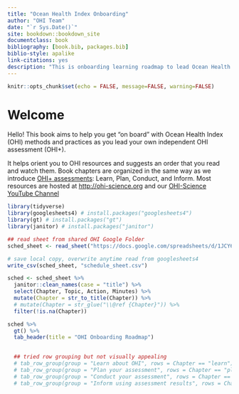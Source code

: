 ```yaml
--- 
title: "Ocean Health Index Onboarding"
author: "OHI Team"
date: "`r Sys.Date()`"
site: bookdown::bookdown_site
documentclass: book
bibliography: [book.bib, packages.bib]
biblio-style: apalike
link-citations: yes
description: "This is onboarding learning roadmap to lead Ocean Health Index assessments"
---
```


```r
knitr::opts_chunk$set(echo = FALSE, message=FALSE, warning=FALSE)
```


# Welcome {#welcome}

Hello! This book aims to help you get "on board" with Ocean Health Index (OHI) methods and practices as you lead your own independent OHI assessment (OHI+). 

It helps orient you to OHI resources and suggests an order that you read and watch them. Book chapters are organized in the same way as we introduce [OHI+ assessments](https://ohi-science.org/projects/ohi-plus/): Learn, Plan, Conduct, and Inform. Most resources are hosted at <http://ohi-science.org> and our [OHI-Science YouTube Channel](https://www.youtube.com/channel/UCWKfLAbARCmxmzqyaF-ROdg/videos)


```r
library(tidyverse)
library(googlesheets4) # install.packages("googlesheets4")
library(gt) # install.packages("gt")
library(janitor) # install.packages("janitor")

## read sheet from shared OHI Google Folder
sched_sheet <- read_sheet("https://docs.google.com/spreadsheets/d/1JCY6DIeNs1NjouehLYm32Ulq2XCOCaWx5vBpuhsgKbg/edit#gid=0")

# save local copy, overwrite anytime read from googlesheets4
write_csv(sched_sheet, "schedule_sheet.csv")

```

```r
sched <- sched_sheet %>%
  janitor::clean_names(case = "title") %>%
  select(Chapter, Topic, Action, Minutes) %>%
  mutate(Chapter = str_to_title(Chapter)) %>%
  # mutate(Chapter = str_glue("\\@ref {Chapter}")) %>%
  filter(!is.na(Chapter))

sched %>% 
  gt() %>%
  tab_header(title = "OHI Onboarding Roadmap")
  

  ## tried row grouping but not visually appealing  
  # tab_row_group(group = "Learn about OHI", rows = Chapter == "learn") %>%
  # tab_row_group(group = "Plan your assessment", rows = Chapter == "plan") %>%
  # tab_row_group(group = "Conduct your assessment", rows = Chapter == "conduct") %>%
  # tab_row_group(group = "Inform using assessment results", rows = Chapter == "inform") 

```





<!---
We suggest looking through each chapter of this book at the resources available, and creating a learning plan for your timeline. Below is a suggested example. *upcoming*




Orient to the book, the websites, “github repos”
Ohi-science.org incl ohi-global, OHI+ websites.
Oceanhealthindex.org? Website
books
--->

<!---

## Suggested Agenda

| Time        |                                                        Day 1|                                          Day 2|
|:------------|------------------------------------------------------------:|----------------------------------------------:|
| 9-10:30     |  [Motivation](#overview), [R & RStudio, RMarkdown](#rstudio)|              [Charts with `ggplot2`](#ggplot2)|
| break       |                                                             |                                               |
| 11-12:30    |                                   [Intro to GitHub](#github)|  [`dplyr` & Pivot Tables](#dplyr-pivot-tables)|
| lunch       |                                                             |                                               |
| 13:00-14:30 |                          [Importing data: `readxl`](#readxl)|          [`dplyr` & VLOOKUPs](#dplyr-vlookups)|

--->
